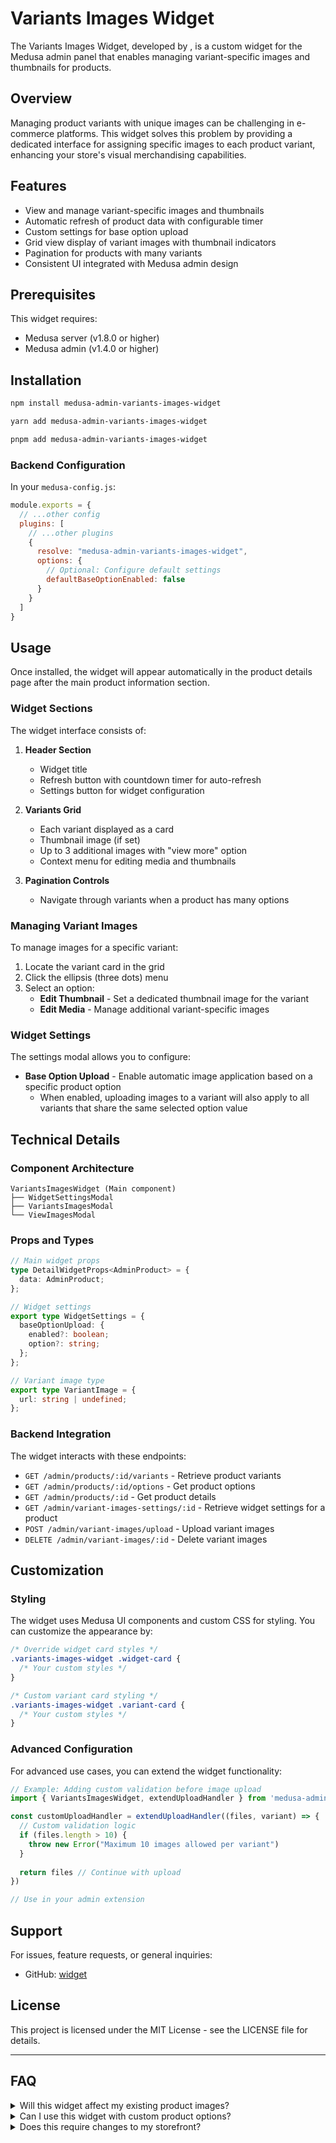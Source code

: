


# Variants Images Widget 

The Variants Images Widget, developed by , is a custom widget for the Medusa admin panel that enables managing variant-specific images and thumbnails for products.

<Thumbnail
  src="/img/widgets/variants-images-widget.png"
  alt="Variants Images Widget Screenshot"
/>

## Overview

Managing product variants with unique images can be challenging in e-commerce platforms. This widget solves this problem by providing a dedicated interface for assigning specific images to each product variant, enhancing your store's visual merchandising capabilities.

<WidgetDemoVideo
  src="/videos/variants-images-widget-demo.mp4"
  alt="Variants Images Widget Demo"
/>

## Features

- View and manage variant-specific images and thumbnails
- Automatic refresh of product data with configurable timer
- Custom settings for base option upload
- Grid view display of variant images with thumbnail indicators
- Pagination for products with many variants
- Consistent UI integrated with Medusa admin design

## Prerequisites

This widget requires:
- Medusa server (v1.8.0 or higher)
- Medusa admin (v1.4.0 or higher)

## Installation

<Tabs groupId="package-manager">
  <TabItem value="npm" label="npm" default>

```bash
npm install medusa-admin-variants-images-widget
```

  </TabItem>
  <TabItem value="yarn" label="Yarn">

```bash
yarn add medusa-admin-variants-images-widget
```

  </TabItem>
  <TabItem value="pnpm" label="pnpm">

```bash
pnpm add medusa-admin-variants-images-widget
```

  </TabItem>
</Tabs>

### Backend Configuration

In your `medusa-config.js`:

```js
module.exports = {
  // ...other config
  plugins: [
    // ...other plugins
    {
      resolve: "medusa-admin-variants-images-widget",
      options: {
        // Optional: Configure default settings
        defaultBaseOptionEnabled: false
      }
    }
  ]
}
```

## Usage

Once installed, the widget will appear automatically in the product details page after the main product information section.

### Widget Sections

The widget interface consists of:

1. **Header Section**
   - Widget title
   - Refresh button with countdown timer for auto-refresh
   - Settings button for widget configuration

2. **Variants Grid**
   - Each variant displayed as a card
   - Thumbnail image (if set)
   - Up to 3 additional images with "view more" option
   - Context menu for editing media and thumbnails

3. **Pagination Controls**
   - Navigate through variants when a product has many options

### Managing Variant Images

To manage images for a specific variant:

1. Locate the variant card in the grid
2. Click the ellipsis (three dots) menu
3. Select an option:
   - **Edit Thumbnail** - Set a dedicated thumbnail image for the variant
   - **Edit Media** - Manage additional variant-specific images

### Widget Settings

The settings modal allows you to configure:

- **Base Option Upload** - Enable automatic image application based on a specific product option
  - When enabled, uploading images to a variant will also apply to all variants that share the same selected option value

## Technical Details

### Component Architecture

```
VariantsImagesWidget (Main component)
├── WidgetSettingsModal
├── VariantsImagesModal
└── ViewImagesModal
```

### Props and Types

```typescript
// Main widget props
type DetailWidgetProps<AdminProduct> = {
  data: AdminProduct;
};

// Widget settings
export type WidgetSettings = {
  baseOptionUpload: {
    enabled?: boolean;
    option?: string;
  };
};

// Variant image type
export type VariantImage = {
  url: string | undefined;
};
```

### Backend Integration

The widget interacts with these endpoints:

- `GET /admin/products/:id/variants` - Retrieve product variants
- `GET /admin/products/:id/options` - Get product options
- `GET /admin/products/:id` - Get product details
- `GET /admin/variant-images-settings/:id` - Retrieve widget settings for a product
- `POST /admin/variant-images/upload` - Upload variant images
- `DELETE /admin/variant-images/:id` - Delete variant images

## Customization

### Styling

The widget uses Medusa UI components and custom CSS for styling. You can customize the appearance by:

```css
/* Override widget card styles */
.variants-images-widget .widget-card {
  /* Your custom styles */
}

/* Custom variant card styling */
.variants-images-widget .variant-card {
  /* Your custom styles */
}
```

### Advanced Configuration

For advanced use cases, you can extend the widget functionality:

```js
// Example: Adding custom validation before image upload
import { VariantsImagesWidget, extendUploadHandler } from 'medusa-admin-variants-images-widget'

const customUploadHandler = extendUploadHandler((files, variant) => {
  // Custom validation logic
  if (files.length > 10) {
    throw new Error("Maximum 10 images allowed per variant")
  }
  
  return files // Continue with upload
})

// Use in your admin extension
```

## Support

For issues, feature requests, or general inquiries:
- GitHub: [widget](https://docs.medusajs.com/learn/fundamentals/admin/widgets#main)


## License

This project is licensed under the MIT License - see the LICENSE file for details.

---

## FAQ

<details>
  <summary>Will this widget affect my existing product images?</summary>
  <p>No, this widget manages variant-specific images separately from your main product images. Your existing product images will remain unchanged.</p>
</details>

<details>
  <summary>Can I use this widget with custom product options?</summary>
  <p>Yes, the widget works with any product options defined in your Medusa store, including custom options.</p>
</details>

<details>
  <summary>Does this require changes to my storefront?</summary>
  <p>This widget only affects the admin interface. To display variant-specific images in your storefront, you'll need to modify your storefront code to retrieve and display these images.</p>
</details>
